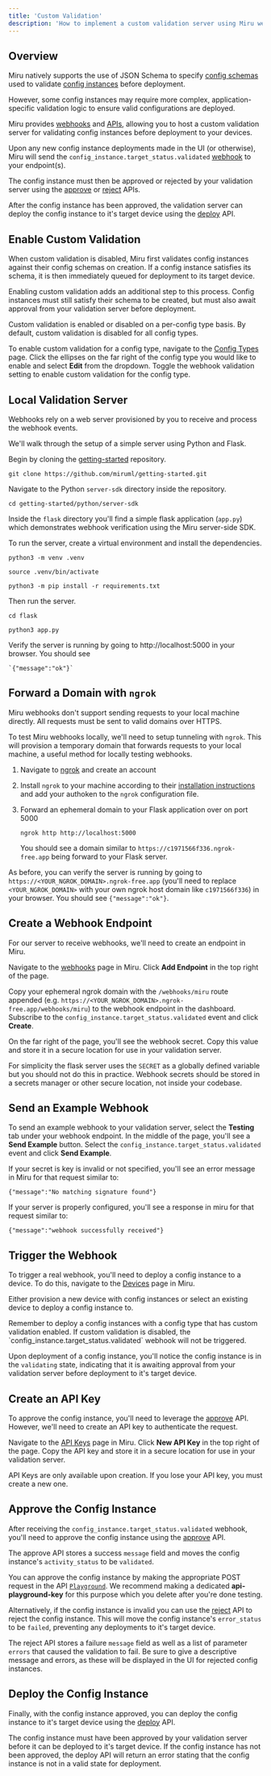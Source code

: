```yaml
---
title: 'Custom Validation'
description: 'How to implement a custom validation server using Miru webhooks and APIs.'
---
```


## Overview

Miru natively supports the use of JSON Schema to specify [config schemas](/docs/basics/vocabulary#config-schema) used to validate [config instances](/docs/basics/vocabulary#config-instance) before deployment. 

However, some config instances may require more complex, application-specific validation logic to ensure valid configurations are deployed.

Miru provides [webhooks](/webhooks-reference) and [APIs](/docs/api-reference), allowing you to host a custom validation server for validating config instances before deployment to your devices.

Upon any new config instance deployments made in the UI (or otherwise), Miru will send the `config_instance.target_status.validated` [webhook](/webhooks-reference/config-instances/target-status-validated) to your endpoint(s). 

The config instance must then be approved or rejected by your validation server using the [approve](/docs/api-reference/config-instances/approve) or [reject](/docs/api-reference/config-instances/reject) APIs. 

After the config instance has been approved, the validation server can deploy the config instance to it's target device using the [deploy](/docs/api-reference/config-instances/deploy) API.


## Enable Custom Validation
When custom validation is disabled, Miru first validates config instances against their config schemas on creation. If a config instance satisfies its schema, it is then immediately queued for deployment to its target device.

Enabling custom validation adds an additional step to this process. Config instances must still satisfy their schema to be created, but must also await approval from your validation server before deployment. 

Custom validation is enabled or disabled on a per-config type basis. By default, custom validation is disabled for all config types.

To enable custom validation for a config type, navigate to the [Config Types](https://configs.miruml.com/configs) page. Click the ellipses on the far right of the config type you would like to enable and select **Edit** from the dropdown. Toggle the webhook validation setting to enable custom validation for the config type.

## Local Validation Server
Webhooks rely on a web server provisioned by you to receive and process the webhook events.

We'll walk through the setup of a simple server using Python and Flask.

Begin by cloning the [getting-started](https://github.com/miruml/getting-started) repository.

```
git clone https://github.com/miruml/getting-started.git
```

Navigate to the Python `server-sdk` directory inside the repository.

```
cd getting-started/python/server-sdk
```

Inside the `flask` directory you'll find a simple flask application (`app.py`) which demonstrates webhook verification using the Miru server-side SDK.

To run the server, create a virtual environment and install the dependencies.

```
python3 -m venv .venv
```
```
source .venv/bin/activate
```
```
python3 -m pip install -r requirements.txt
```

Then run the server.

```
cd flask
```
```
python3 app.py
```

Verify the server is running by going to http://localhost:5000 in your browser. You should see 

    `{"message":"ok"}`
 

## Forward a Domain with `ngrok`

Miru webhooks don't support sending requests to your local machine directly. All requests must be sent to valid domains over HTTPS. 

To test Miru webhooks locally, we'll need to setup tunneling with `ngrok`. This will provision a temporary domain that forwards requests to your local machine, a useful method for locally testing webhooks.

1. Navigate to [ngrok](https://ngrok.com/) and create an account

1. Install `ngrok` to your machine according to their [installation instructions](https://dashboard.ngrok.com/get-started/setup/linux) and add your authoken to the `ngrok` configuration file.

1. Forward an ephemeral domain to your Flask application over on port 5000

    ```
    ngrok http http://localhost:5000
    ```

    You should see a domain similar to `https://c1971566f336.ngrok-free.app` being forward to your Flask server.

As before, you can verify the server is running by going to `https://<YOUR_NGROK_DOMAIN>.ngrok-free.app` (you'll need to replace `<YOUR_NGROK_DOMAIN>`  with your own ngrok host domain like `c1971566f336`) in your browser. You should see `{"message":"ok"}`.

## Create a Webhook Endpoint

For our server to receive webhooks, we'll need to create an endpoint in Miru.

Navigate to the [webhooks](https://configs.miruml.com/webhooks) page in Miru. Click **Add Endpoint** in the top right of the page.

Copy your ephemeral ngrok domain with the `/webhooks/miru` route appended (e.g. `https://<YOUR_NGROK_DOMAIN>.ngrok-free.app/webhooks/miru`) to the webhook endpoint in the dashboard. Subscribe to the `config_instance.target_status.validated` event and click **Create**.

On the far right of the page, you'll see the webhook secret. Copy this value and store it in a secure location for use in your validation server. 

For simplicity the flask server uses the `SECRET` as a globally defined variable but you should not do this in practice. Webhook secrets should be stored in a secrets manager or other secure location, not inside your codebase.

## Send an Example Webhook
To send an example webhook to your validation server, select the **Testing** tab under your webhook endpoint. In the middle of the page, you'll see a **Send Example** button. Select the `config_instance.target_status.validated` event and click **Send Example**.

If your secret is key is invalid or not specified, you'll see an error message in Miru for that request similar to:

```
{"message":"No matching signature found"}
```

If your server is properly configured, you'll see a response in miru for that request similar to:

```
{"message":"webhook successfully received"}
```

## Trigger the Webhook
To trigger a real webhook, you'll need to deploy a config instance to a device. To do this, navigate to the [Devices](https://configs.miruml.com/devices) page in Miru.

Either provision a new device with config instances or select an existing device to deploy a config instance to.

<Warning>
    Remember to deploy a config instances with a config type that has custom validation enabled. If custom validation is disabled, the `config_instance.target_status.validated` webhook will not be triggered.
</Warning>

Upon deployment of a config instance, you'll notice the config instance is in the `validating` state, indicating that it is awaiting approval from your validation server before deployment to it's target device.


## Create an API Key

To approve the config instance, you'll need to leverage the [approve](/docs/api-reference/config-instances/approve) API. However, we'll need to create an API key to authenticate the request.

Navigate to the [API Keys](https://configs.miruml.com/secrets/api-keys) page in Miru. Click **New API Key** in the top right of the page. Copy the API key and store it in a secure location for use in your validation server.

<Warning>
    API Keys are only available upon creation. If you lose your API key, you must create a new one.
</Warning>

## Approve the Config Instance

After receiving the `config_instance.target_status.validated` webhook, you'll need to approve the config instance using the [approve](/docs/api-reference/config-instances/approve) API.

The approve API stores a success `message` field and moves the config instance's `activity_status` to be `validated`.

You can approve the config instance by making the appropriate POST request in the API [`Playground`](/docs/api-reference/config-instances/approve?playground=open). We recommend making a dedicated **api-playground-key** for this purpose which you delete after you're done testing.

Alternatively, if the config instance is invalid you can use the [reject](/docs/api-reference/config-instances/reject) API to reject the config instance. This will move the config instance's `error_status` to be `failed`, preventing any deployments to it's target device.

The reject API stores a failure `message` field as well as a list of parameter `errors` that caused the validation to fail. Be sure to give a descriptive message and errors, as these will be displayed in the UI for rejected config instances.


## Deploy the Config Instance

Finally, with the config instance approved, you can deploy the config instance to it's target device using the [deploy](/docs/api-reference/config-instances/deploy) API.

The config instance must have been approved by your validation server before it can be deployed to it's target device. If the config instance has not been approved, the deploy API will return an error stating that the config instance is not in a valid state for deployment.
